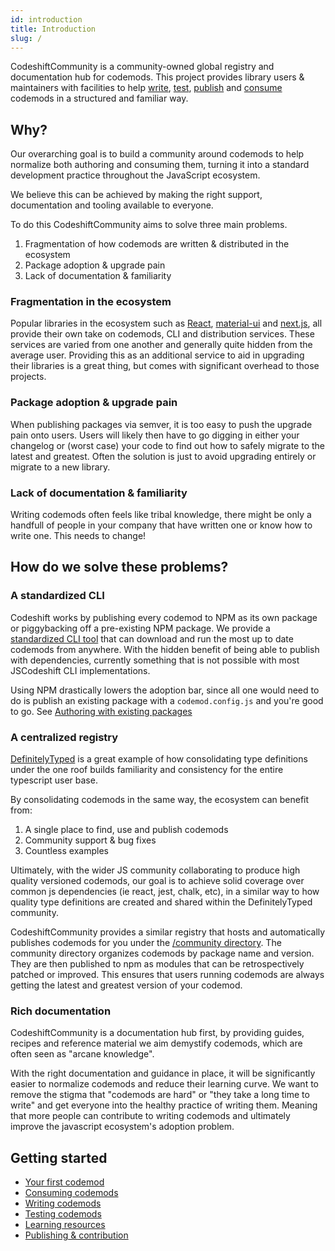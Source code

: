 ```yaml
---
id: introduction
title: Introduction
slug: /
---
```


CodeshiftCommunity is a community-owned global registry and documentation hub for codemods.
This project provides library users & maintainers with facilities to help [write](authoring), [test](testing), [publish](contribution) and [consume](consuming) codemods in a structured and familiar way.

## Why?

Our overarching goal is to build a community around codemods to help normalize both authoring and consuming them, turning it into a standard development practice throughout the JavaScript ecosystem.

We believe this can be achieved by making the right support, documentation and tooling available to everyone.

To do this CodeshiftCommunity aims to solve three main problems.

1. Fragmentation of how codemods are written & distributed in the ecosystem
2. Package adoption & upgrade pain
3. Lack of documentation & familiarity

### Fragmentation in the ecosystem

Popular libraries in the ecosystem such as [React](https://github.com/reactjs/react-codemod), [material-ui](https://github.com/mui-org/material-ui/tree/master/packages/material-ui-codemod) and [next.js](https://nextjs.org/docs/advanced-features/codemods), all provide their own take on codemods, CLI and distribution services.
These services are varied from one another and generally quite hidden from the average user.
Providing this as an additional service to aid in upgrading their libraries is a great thing, but comes with significant overhead to those projects.

### Package adoption & upgrade pain

When publishing packages via semver, it is too easy to push the upgrade pain onto users.
Users will likely then have to go digging in either your changelog or (worst case) your code to find out how to safely migrate to the latest and greatest.
Often the solution is just to avoid upgrading entirely or migrate to a new library.

### Lack of documentation & familiarity

Writing codemods often feels like tribal knowledge, there might be only a handfull of people in your company that have written one or know how to write one. This needs to change!

## How do we solve these problems?

### A standardized CLI

Codeshift works by publishing every codemod to NPM as its own package or piggybacking off a pre-existing NPM package. We provide a [standardized CLI tool](cli) that can download and run the most up to date codemods from anywhere.
With the hidden benefit of being able to publish with dependencies, currently something that is not possible with most JSCodeshift CLI implementations.

Using NPM drastically lowers the adoption bar, since all one would need to do is publish an existing package with a `codemod.config.js` and you're good to go. See [Authoring with existing packages](http://localhost:3000/docs/authoring#2-add-codeshift-to-an-existing-package)

### A centralized registry

[DefinitelyTyped](https://github.com/DefinitelyTyped/DefinitelyTyped) is a great example of how consolidating type definitions under the one roof builds familiarity and consistency for the entire typescript user base.

By consolidating codemods in the same way, the ecosystem can benefit from:

1. A single place to find, use and publish codemods
2. Community support & bug fixes
3. Countless examples

Ultimately, with the wider JS community collaborating to produce high quality versioned codemods, our goal is to achieve solid coverage over common js dependencies (ie react, jest, chalk, etc), in a similar way to how quality type definitions are created and shared within the DefinitelyTyped community.

CodeshiftCommunity provides a similar registry that hosts and automatically publishes codemods for you under the [/community directory](https://github.com/CodeshiftCommunity/CodeshiftCommunity/tree/main/community).
The community directory organizes codemods by package name and version. They are then published to npm as modules that can be retrospectively patched or improved.
This ensures that users running codemods are always getting the latest and greatest version of your codemod.

### Rich documentation

CodeshiftCommunity is a documentation hub first, by providing guides, recipes and reference material we aim demystify codemods, which are often seen as "arcane knowledge".

With the right documentation and guidance in place, it will be significantly easier to normalize codemods and reduce their learning curve.
We want to remove the stigma that "codemods are hard" or "they take a long time to write" and get everyone into the healthy practice of writing them.
Meaning that more people can contribute to writing codemods and ultimately improve the javascript ecosystem's adoption problem.

## Getting started

- [Your first codemod](/docs/your-first-codemod)
- [Consuming codemods](consuming)
- [Writing codemods](authoring)
- [Testing codemods](testing)
- [Learning resources](your-first-codemod)
- [Publishing & contribution](contribution)
